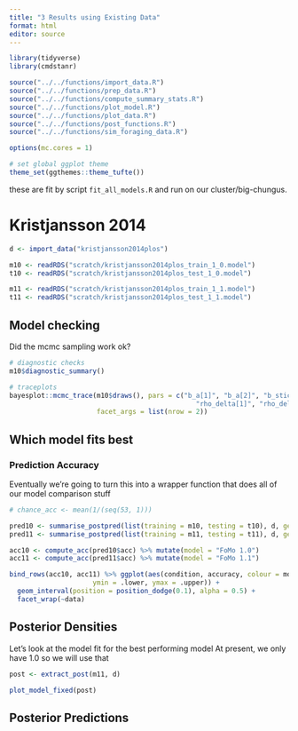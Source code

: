 ```yaml
---
title: "3 Results using Existing Data"
format: html
editor: source
---
```


```r
library(tidyverse)
library(cmdstanr)

source("../../functions/import_data.R")
source("../../functions/prep_data.R")
source("../../functions/compute_summary_stats.R")
source("../../functions/plot_model.R")
source("../../functions/plot_data.R")
source("../../functions/post_functions.R")
source("../../functions/sim_foraging_data.R")

options(mc.cores = 1)

# set global ggplot theme
theme_set(ggthemes::theme_tufte())
```

these are fit by script `fit_all_models.R` and run on our cluster/big-chungus.

# Kristjansson 2014

```r
d <- import_data("kristjansson2014plos")

m10 <- readRDS("scratch/kristjansson2014plos_train_1_0.model")
t10 <- readRDS("scratch/kristjansson2014plos_test_1_0.model")

m11 <- readRDS("scratch/kristjansson2014plos_train_1_1.model")
t11 <- readRDS("scratch/kristjansson2014plos_test_1_1.model")
```

## Model checking

Did the mcmc sampling work ok? 

```r
# diagnostic checks
m10$diagnostic_summary()

# traceplots
bayesplot::mcmc_trace(m10$draws(), pars = c("b_a[1]", "b_a[2]", "b_stick[1]", "b_stick[2]", 
                                               "rho_delta[1]", "rho_delta[2]", "rho_psi[1]", "rho_psi[2]"),
                      facet_args = list(nrow = 2))
```

## Which model fits best 

### Prediction Accuracy

Eventually we're going to turn this into a wrapper function that does all of our model comparison stuff

```r
# chance_acc <- mean(1/(seq(53, 1)))

pred10 <- summarise_postpred(list(training = m10, testing = t10), d, get_sim = FALSE, draw_sample_frac=0.5)
pred11 <- summarise_postpred(list(training = m11, testing = t11), d, get_sim = FALSE, draw_sample_frac=0.5)

acc10 <- compute_acc(pred10$acc) %>% mutate(model = "FoMo 1.0")
acc11 <- compute_acc(pred11$acc) %>% mutate(model = "FoMo 1.1")

bind_rows(acc10, acc11) %>% ggplot(aes(condition, accuracy, colour = model,
                     ymin = .lower, ymax = .upper)) + 
  geom_interval(position = position_dodge(0.1), alpha = 0.5) +
  facet_wrap(~data)
```

## Posterior Densities

Let's look at the model fit for the best performing model 
At present, we only have 1.0 so we will use that

```r
post <- extract_post(m11, d)

plot_model_fixed(post)
```




## Posterior Predictions